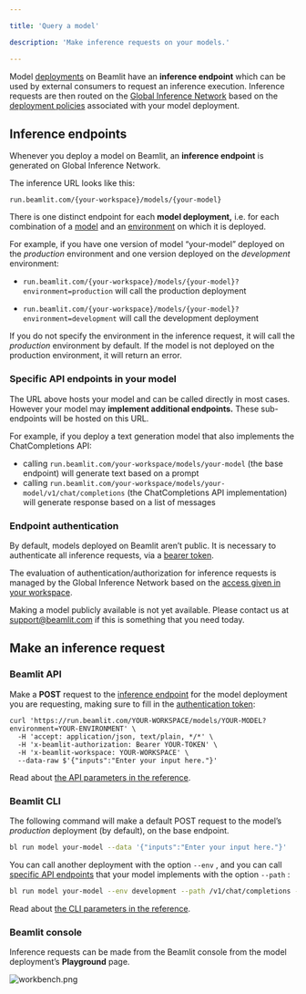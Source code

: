 ```yaml
---

title: 'Query a model'

description: 'Make inference requests on your models.'

---
```


Model [deployments](Model-deployment%2013847e47b1ea8103a274c27cff3de584) on Beamlit have an **inference endpoint** which can be used by external consumers to request an inference execution. Inference requests are then routed on the [Global Inference Network](Global-Inference-Network%2013847e47b1ea8199a2b3fa9c62f9e09e) based on the [deployment policies](Model-deployment) associated with your model deployment. 

## Inference endpoints

Whenever you deploy a model on Beamlit, an **inference endpoint** is generated on Global Inference Network.

The inference URL looks like this:

`run.beamlit.com/{your-workspace}/models/{your-model}`

There is one distinct endpoint for each **model deployment,** i.e. for each combination of a [model](Model-deployment%2013847e47b1ea8103a274c27cff3de584) and an [environment](../Model-Governance/Environments) on which it is deployed. 

For example, if you have one version of model “your-model” deployed on the *production* environment and one version deployed on the *development* environment:

- `run.beamlit.com/{your-workspace}/models/{your-model}?environment=production` will call the production deployment

- `run.beamlit.com/{your-workspace}/models/{your-model}?environment=development` will call the development deployment

If you do not specify the environment in the inference request, it will call the *production* environment by default. If the model is not deployed on the production environment, it will return an error.

### Specific API endpoints in your model

The URL above hosts your model and can be called directly in most cases. However your model may **implement additional endpoints.** These sub-endpoints will be hosted on this URL.

For example, if you deploy a text generation model that also implements the ChatCompletions API:

- calling `run.beamlit.com/your-workspace/models/your-model` (the base endpoint) will generate text based on a prompt
- calling `run.beamlit.com/your-workspace/models/your-model/v1/chat/completions` (the ChatCompletions API implementation) will generate response based on a list of messages

### Endpoint authentication

By default, models deployed on Beamlit aren’t public. It is necessary to authenticate all inference requests, via a [bearer token](../Security/Access-tokens).

The evaluation of authentication/authorization for inference requests is managed by the Global Inference Network based on the [access given in your workspace](../Security/Workspace-access-control).

<Info>Making a model publicly available is not yet available. Please contact us at [support@beamlit.com](mailto:support@beamlit.com) if this is something that you need today.</Info>

## Make an inference request

### Beamlit API

Make a **POST** request to the [inference endpoint](Query-a-model%2013847e47b1ea81cead6ce786a80b2a2f) for the model deployment you are requesting, making sure to fill in the [authentication token](Query-a-model):

```
curl 'https://run.beamlit.com/YOUR-WORKSPACE/models/YOUR-MODEL?environment=YOUR-ENVIRONMENT' \
  -H 'accept: application/json, text/plain, */*' \
  -H 'x-beamlit-authorization: Bearer YOUR-TOKEN' \
  -H 'x-beamlit-workspace: YOUR-WORKSPACE' \
  --data-raw $'{"inputs":"Enter your input here."}'
```

Read about [the API parameters in the reference](https://docs.beamlit.com/api-reference/inference).

### Beamlit CLI

The following command will make a default POST request to the model’s *production* deployment (by default), on the base endpoint.

```bash
bl run model your-model --data '{"inputs":"Enter your input here."}'
```

You can call another deployment with the option `--env` , and you can call [specific API endpoints](Query-a-model) that your model implements with the option `--path` :

```bash
bl run model your-model --env development --path /v1/chat/completions --data '{"inputs":"Hello there!"}' 
```

Read about [the CLI parameters in the reference](https://docs.beamlit.com/cli-reference/beamlit_run).

### Beamlit console

Inference requests can be made from the Beamlit console from the model deployment’s **Playground** page.

![workbench.png](Query-a-model/workbench.png)